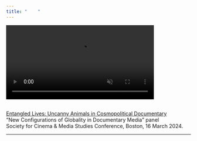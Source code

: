 ```yaml
---
title: "    "
---
```


<div>

<video autoplay loop muted playsinline controls="false" width="80%">

<source src="video/sd-cover.mp4" type="video/mp4">

</video>

</div>
<br>
[Entangled Lives: Uncanny Animals in Cosmopolitical Documentary](https://mroberts1.github.io/entangled-lives/)\
“New Configurations of Globality in Documentary Media” panel\
Society for Cinema & Media Studies Conference, Boston, 16 March 2024.

***